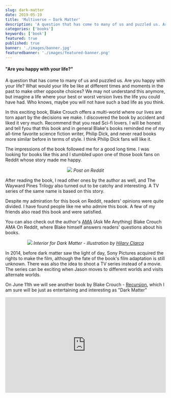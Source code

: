```yaml
---
slug: dark-matter
date: 2019-05-19
title: 'Multiverse – Dark Matter'
description: 'A question that has come to many of us and puzzled us. Are you happy with your life? What would your life be like at different times and moments in the past to make other opposite choices? We may not understand this anymore, but imagine a life where your best or worst version lives the life you could have had. Who knows, maybe you will not have such a bad life as you think.'
categories: ['books']
keywords: ['book']
featured: true
published: true
banner: './images/banner.jpg'
featuredbanner: './images/featured-banner.png'
---
```



<div align="middle">
  <Cover className="w-[300px] mb-16" src={DarkMatter} />
</div>

#### "Are you happy with your life?"

A question that has come to many of us and puzzled us. Are you happy with your life? What would your life be like at different times and moments in the past to make other opposite choices? We may not understand this anymore, but imagine a life where your best or worst version lives the life you could have had. Who knows, maybe you will not have such a bad life as you think.

In this exciting book, Blake Crouch offers a multi-world where our lives are torn apart by the decisions we make. I discovered the book by accident and liked it very much. Recommend that you read Sci-fi lovers. I will be honest and tell fyou that this book and in general Blake's books reminded me of my all-time favorite science fiction writer, Philip Dick, and never read books more similar before in terms of style. I think Philip Dick fans will like it.

The impressions of the book followed me for a good long time. I was looking for books like this and I stumbled upon one of those book fans on Reddit whose story made me happy.

<p align="center">
  <img src="https://zolianipanda.files.wordpress.com/2019/05/cleanshot-2019-05-09-at-13.55.19402x.png?w=663&h=203&zoom=2" />
  <em>Post on Reddit</em>
</p>

After reading the book, I read other ones by the author as well, and The Wayward Pines Trilogy also turned out to be catchy and interesting. A TV series of the same name is based on this story.

Despite my admiration for this book on Reddit, readers' opinions were quite divided. I have found people like me who admire this book. A few of my friends also read this book and were satisfied.

You can also check out the author's [AMA](https://www.reddit.com/r/books/comments/6khslt/im_blake_crouch_author_of_the_wayward_pines/) (Ask Me Anything) Blake Crouch AMA On Reddit, where Blake himself answers readers' questions about his books.

<p align="center">
  <img class="rounded-md" src="https://pbs.twimg.com/media/FODxClmVcAYi5wi?format=jpg&name=small" />
  <em>Interior for Dark Matter - illustration by <a href="https://twitter.com/blakecrouch1/status/1504477293002981381" target="_blank">Hilary Clarcq</a></em>
</p>

In 2014, before dark matter saw the light of day, Sony Pictures acquired the rights to make the film, although the fate of the book's film adaptation is still unknown. There was also the idea to shoot a TV series instead of a movie. The series can be exciting when Jason moves to different worlds and visits alternate worlds.

On June 11th we will see another book by Blake Crouch - [Recursion](https://www.goodreads.com/book/show/42046112-recursion), which I am sure will be just as entertaining and interesting as "Dark Matter"

<div align="middle" class="mb-20">
  <Cover src={Recursion} />
</div>

<iframe width="100%" height="300" scrolling="no" frameborder="no" src="https://w.soundcloud.com/player/?url=https%3A//api.soundcloud.com/tracks/73799584&color=%23ff5500&auto_play=false&hide_related=false&show_comments=true&show_user=true&show_reposts=false&show_teaser=true&visual=true"></iframe>
